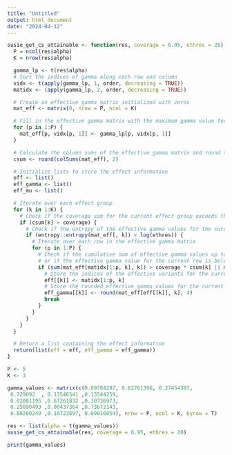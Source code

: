 ```yaml
---
title: "Untitled"
output: html_document
date: "2024-04-12"
---
```


```r
susie_get_cs_attainable <- function(res, coverage = 0.95, ethres = 20) {
  P = ncol(res$alpha)
  K = nrow(res$alpha)

  gamma_lp <- t(res$alpha)
  # Sort the indices of gamma along each row and column
  vidx <- t(apply(gamma_lp, 1, order, decreasing = TRUE))
  matidx <- (apply(gamma_lp, 2, order, decreasing = TRUE))

  # Create an effective gamma matrix initialized with zeros
  mat_eff <- matrix(0, nrow = P, ncol = K)

  # Fill in the effective gamma matrix with the maximum gamma value for each row
  for (p in 1:P) {
    mat_eff[p, vidx[p, 1]] <- gamma_lp[p, vidx[p, 1]]
  }

  # Calculate the column sums of the effective gamma matrix and round the values
  csum <- round(colSums(mat_eff), 2)

  # Initialize lists to store the effect information
  eff <- list()
  eff_gamma <- list()
  eff_mu <- list()

  # Iterate over each effect group
  for (k in 1:K) {
    # Check if the coverage sum for the current effect group exceeds the coverage threshold
    if (csum[k] > coverage) {
      # Check if the entropy of the effective gamma values for the current effect group is below the entropy threshold
      if (entropy::entropy(mat_eff[, k]) < log(ethres)) {
        # Iterate over each row in the effective gamma matrix
        for (p in 1:P) {
          # Check if the cumulative sum of effective gamma values up to the current row exceeds the coverage threshold
          # or if the effective gamma value for the current row is below a small threshold (0.01)
          if (sum(mat_eff[matidx[1:p, k], k]) > coverage * csum[k] || mat_eff[matidx[p, k], k] < 0.01) {
            # Store the indices of the effective variants for the current effect group
            eff[[k]] <- matidx[1:p, k]
            # Store the rounded effective gamma values for the current effect group
            eff_gamma[[k]] <- round(mat_eff[eff[[k]], k], 4)
            break
          }
        }
      }
    }
  }

  # Return a list containing the effect information
  return(list(eff = eff, eff_gamma = eff_gamma))
}

P <- 5
K <- 3

gamma_values <- matrix(c(0.09784297, 0.62761396, 0.27454307,
 0.729092  , 0.13546541 ,0.13544259,
 0.02001195 ,0.67261832 ,0.30736973,
 0.25890493 ,0.00437364 ,0.73672143,
 0.80260249 ,0.10723697, 0.09016054), nrow = P, ncol = K, byrow = T)

res <- list(alpha = t(gamma_values))
susie_get_cs_attainable(res, coverage = 0.95, ethres = 20)

print(gamma_values)
  
  
```

